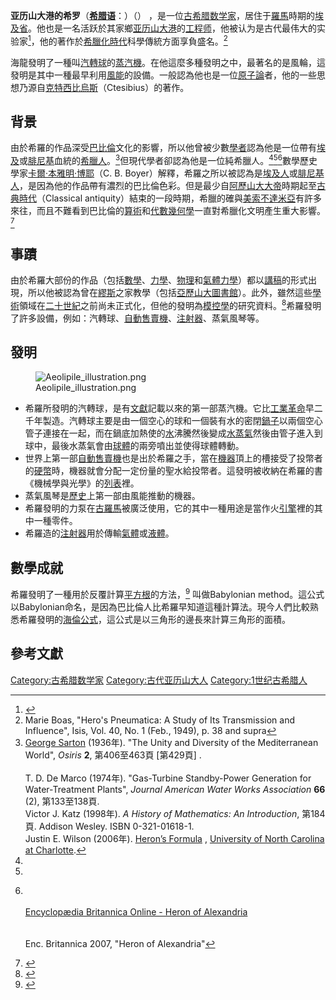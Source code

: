 {{noteTA
|T=zh-cn:亚历山大港的海伦;zh-hk:亞歷山大港的希羅;zh-tw:亞歷山大港的海龍;
|1=zh-cn:亚历山大港的海伦;zh-hk:亞歷山大港的希羅;zh-tw:亞歷山大港的海龍;
|2=zh-cn:海伦公式;zh-hk:希羅公式;zh-tw:海龍公式;
|3=zh-cn:希罗;zh-hk:希羅;zh-tw:海龍;
|4=zh-cn:亚历山大港;zh-hk:亞歷山大港;zh-tw:亞歷山大港;
}}

{{Infobox_Scientist
| name = 亚历山大港的希罗
| image = Hero of Alexandria.png
| caption = 
| birth_date = 公元10年（在世時期）
| residence = [[羅馬帝國|羅馬帝國]]時期的[[亞歷山大港|亞歷山大港]]
| field = [[數學|數學]]
| known_for  = [[汽轉球|汽轉球]]
}}

'''亚历山大港的希罗'''（'''[[希腊语|希腊语]]'''：{{lang|el| ''' Ἥρων ὁ Ἀλεξανδρεύς'''}}）（{{bd|公元10年||70年|catIdx=y}}） ，是一位[[古希腊数学|古希腊数学家]]，居住于[[羅馬帝國|羅馬]]時期的[[埃及_(羅馬行省)|埃及省]]。他也是一名活跃於其家鄉[[亚历山大港|亚历山大港]]的[[工程师|工程师]]，他被认为是古代最伟大的实验家<ref name="Dictionary of Scientific Biography"> {{cite book | title=The Hutchinson dictionary of scientific biography | author = Research Machines plc. | location = 亞平頓 | publisher = Helicon Publishing | year = 2004年 | pages = 546| quote = '''Hero of Alexandria (lived c. ''AD'' 60)''' Greek mathematician and engineer, the greatest experimentalist of antiquity}}</ref>，他的著作於[[希臘化時代|希臘化時代]]科學傳統方面享負盛名。<ref>Marie Boas, "Hero's Pneumatica: A Study of Its Transmission and Influence", Isis, Vol. 40, No. 1 (Feb., 1949), p. 38 and supra</ref>

海龍發明了一種叫[[汽轉球|汽轉球]]的[[蒸汽機|蒸汽機]]。在他這麼多種發明之中，最著名的是風輪，這發明是其中一種最早利用[[風能|風能]]的設備。一般認為他也是一位[[原子論|原子論]]者，他的一些思想乃源自[[克特西比烏斯|克特西比烏斯]]（Ctesibius）的著作。

== 背景 ==
由於希羅的作品深受[[巴比倫|巴比倫]]文化的影響，所以他曾被少數[[學者|學者]]認為他是一位帶有[[古埃及|埃及]]或[[腓尼基|腓尼基]]血統的[[希臘人|希臘人]]。<ref name="Heron Egyptian">[[George_Sarton|George Sarton]] (1936年). "The Unity and Diversity of the Mediterranean World", ''Osiris'' '''2''', 第406至463頁 [第429頁] .<br />{{cite episode |title=Hero of Alexandria |series=The Engines of Our Ingenuity |serieslink=The Engines of Our Ingenuity |credits=John H. Lienhard |network=NPR |station=KUHF-FM Houston |airdate=1995年 |number=1038 |transcripturl=http://www.uh.edu/engines/epi1038.htm}}<br />T. D. De Marco (1974年). "Gas-Turbine Standby-Power Generation for Water-Treatment Plants", ''Journal American Water Works Association'' '''66''' (2), 第133至138頁.<br />Victor J. Katz (1998年). ''A History of Mathematics: An Introduction'', 第184頁. Addison Wesley. ISBN 0-321-01618-1.<br />Justin E. Wilson (2006年). [http://education.uncc.edu/cmste/summer/2006%20History%20of%20Mathematics/Justin1.doc Heron’s Formula] {{Wayback|url=http://education.uncc.edu/cmste/summer/2006%20History%20of%20Mathematics/Justin1.doc |date=20090326201121 }}, [[University_of_North_Carolina_at_Charlotte|University of North Carolina at Charlotte]].</ref>但現代學者卻認為他是一位純希臘人。<ref name="Boyer page 171-172"/><ref name="Dictionary of Scientific Biography"/><ref name="Heron Greek">{{cite book | title = A History and Philosophy of Fluid Mechanics | url = https://archive.org/details/historyphilosoph0000toka | author = Gregory A Tokaty | publisher = Courier Dover Publications | year = 1994 | isbn = 0486681033 |   pages = [https://archive.org/details/historyphilosoph0000toka/page/26 26] }}<br />{{cite book | title = Academic American Encyclopedia | url = https://archive.org/details/academicamerican0020unse | author = Grolier Incorporated | publisher = Grolier [[University_of_Michigan|University of Michigan]] | year = 1989 | isbn = 0717220249 |   pages = [https://archive.org/details/academicamerican0020unse/page/144 144] }}<br />[http://www.britannica.com/eb/article-9040189/Heron-of-Alexandria/ Encyclopædia Britannica Online - Heron of Alexandria] {{Wayback|url=http://www.britannica.com/eb/article-9040189/Heron-of-Alexandria/ |date=20080620003112 }}<br />{{cite book | title = Illustrated Encyclopedia of the Classical World | url = https://archive.org/details/illustratedencyc00aviy | author = Israel Shatzman, Michael Avi-Yonah | publisher = Harper and Row | year = 1975 | isbn = 0060101784 |    pages = [https://archive.org/details/illustratedencyc00aviy/page/234 234] }}<br />{{cite book | title =The Picture History of Great Inventors  | author =Gillian Clements | publisher = frances lincoln ltd | year =2005 |  isbn = 0711216053|  pages = 13 }}<br />Enc. Britannica 2007, "Heron of Alexandria"</ref>數學歷史學家[[卡爾·本雅明·博耶|卡爾·本雅明·博耶]]（C. B. Boyer）解釋，希羅之所以被認為是[[埃及|埃及人]]或[[腓尼基|腓尼基人]]，是因為他的作品帶有濃烈的巴比倫色彩。但是最少自[[阿歷山大大帝|阿歷山大大帝]]時期起至[[古典時代|古典時代]]（Classical antiquity）結束的一段時期，希臘的確與[[美索不達米亞|美索不達米亞]]有許多來往，而且不難看到巴比倫的[[算術|算術]]和[[代數|代數]][[幾何學|幾何學]]一直對希臘化文明產生重大影響。<ref name="Boyer page 171-172">{{cite book|last=Boyer|authorlink=Carl Benjamin Boyer|title=A History of Mathematics|year=1968年  [1991年] |chapter=Greek Trigonometry and Mensuration|pages=第171至172頁|quote=At least from the days of Alexander the Great to the close of the classical world, there undoubtedly was much intercommunication between Greece and Mesopotamia, and it seems to be clear that the Babylonian arithmetic and algebraic geometry continued to exert considerable influence in the Hellenistic world. This aspect of mathematics, for example, appears so strongly in Heron of Alexandria (fl. ca. A.D. 100) that Heron once was thought to be Egyptian or Phoenician rather than Greek. Now it is thought that Heron portrays a type of mathematics that had long been present in Greece but does not find a representative among the great figures - except perhaps as betrayed by Ptolemy in the ''Tetrabiblos''.}}</ref>

== 事蹟 ==
由於希羅大部份的作品（包括[[數學|數學]]、[[力學|力學]]、[[物理|物理]]和[[氣體力學|氣體力學]]）都以[[講稿|講稿]]的形式出現，所以他被認為曾在[[繆斯|繆斯]]之家教學（包括[[亞歷山大圖書館|亞歷山大圖書館]]）。此外，雖然這些[[學術|學術]]領域在[[二十世紀|二十世紀]]之前尚未正式化，但他的發明為[[模控學|模控學]]的研究資料。<ref name="Kelly">{{cite book |author=Kelly, Kevin |title=Out of control: the new biology of machines, social systems and the economic world |url=https://archive.org/details/outofcontrolnewb00kell |publisher=Addison-Wesley |location=Boston |year=1994年 |pages= |isbn=0-201-48340-8 |oclc= |doi=}}</ref>希羅發明了許多設備，例如：汽轉球、[[自動售賣機|自動售賣機]]、[[注射器|注射器]]、蒸氣風琴等。

== 發明 ==
[[File:Aeolipile_illustration.png|thumb]]
* 希羅所發明的汽轉球，是有[[文獻|文獻]]記載以來的第一部蒸汽機。它比[[工業革命|工業革命]]早二千年製造。汽轉球主要是由一個空心的球和一個裝有水的密閉[[鍋子|鍋子]]以兩個空心管子連接在一起，而在鍋底加熱使的[[水|水]]沸騰然後變成[[水蒸氣|水蒸氣]]然後由管子進入到球中，最後水蒸氣會由[[球體|球體]]的兩旁噴出並使得球體轉動。
* 世界上第一部[[自動售賣機|自動售賣機]]也是出於希羅之手，當在[[機器|機器]]頂上的槽接受了投幣者的[[硬幣|硬幣]]時，機器就會分配一定份量的聖水給投幣者。這發明被收納在希羅的書《機械學與光學》的[[列表|列表]]裡。
* 蒸氣風琴是[[歷史|歷史]]上第一部由風能推動的機器。
* 希羅發明的力泵在[[古羅馬|古羅馬]]被廣泛使用，它的其中一種用途是當作火[[引擎|引擎]]裡的其中一種零件。
* 希羅造的[[注射器|注射器]]用於傳輸[[氣體|氣體]]或[[液體|液體]]。

== 數學成就 ==
希羅發明了一種用於反覆計算[[平方根|平方根]]的方法，<ref>{{cite book
  | last = Heath
  | first = Thomas
  | authorlink = 
  | coauthors = 
  | title = A History of Greek Mathematics, Vol. 2
  | publisher = 牛津大学出版部印刷所
  | year = 1921年
  | location = 牛津
  | pages = 第323至324頁
  | url = http://books.google.com/books?id=LOA5AAAAMAAJ&pg=PR323
  | doi = 
  | id = 
  | isbn = 
  | access-date = 2009-07-06
  | archive-date = 2013-06-07
  | archive-url = https://web.archive.org/web/20130607083449/http://books.google.com/books?id=LOA5AAAAMAAJ&pg=PR323
  | dead-url = no
  }}</ref> 叫做Babylonian method。這公式以Babylonian命名，是因為巴比倫人比希羅早知道這種計算法。現今人們比較熟悉希羅發明的[[海倫公式|海倫公式]]，這公式是以三角形的邊長來計算三角形的面積。

== 參考文獻 ==
<div class="references-small">
<references />
</div>
{{古希臘數學}}

{{Authority control}}
[[Category:古希腊数学家|Category:古希腊数学家]]
[[Category:古代亚历山大人|Category:古代亚历山大人]]
[[Category:1世纪古希腊人|Category:1世纪古希腊人]]